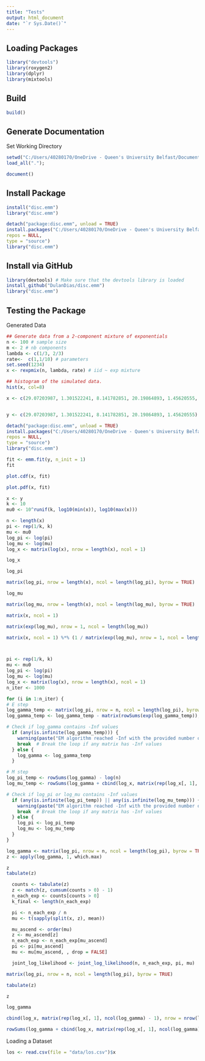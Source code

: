 ```yaml
---
title: "Tests"
output: html_document
date: "`r Sys.Date()`"
---
```


## Loading Packages

```r
library("devtools")
library(roxygen2)
library(dplyr)
library(mixtools)
```

## Build

```r
build()
```

## Generate Documentation

Set Working Directory
```r
setwd("C:/Users/40280170/OneDrive - Queen's University Belfast/Documents/R/disc.emm")
load_all(".");
```

```r
document()
```

## Install Package

```r
install("disc.emm")
library("disc.emm")
```

```r
detach("package:disc.emm", unload = TRUE)
install.packages("C:/Users/40280170/OneDrive - Queen's University Belfast/Documents/R/disc.emm", 
repos = NULL, 
type = "source")
library("disc.emm")
```

## Install via GitHub
```r
library(devtools) # Make sure that the devtools library is loaded
install_github("DulanDias/disc.emm")
library("disc.emm")
```

## Testing the Package

Generated Data
```r
## Generate data from a 2-component mixture of exponentials
n <- 100 # sample size
m <- 2 # nb components
lambda <- c(1/3, 2/3)
rate<-  c(1,1/10) # parameters
set.seed(1234)
x <- rexpmix(n, lambda, rate) # iid ~ exp mixture

## histogram of the simulated data.
hist(x, col=8)
```
```r
x <- c(29.07203987, 1.301522241, 8.141782851, 20.19864893, 1.45620555, 9.95874878, 16.26790117, 14.25991477, 7.199322262, 26.91746199, 0.084437639, 1.934963489, 25.95335195, 0.174358194, 0.065103415, 0.913876996, 14.05761545, 13.85335156, 3.242489369, 1.954865674, 2.634856319, 3.48479622, 9.906912902, 9.405917668, 4.83200381, 0.131933635, 1.584532341, 2.393970592, 0.162654792, 2.037950917, 2.603456489, 7.520541119, 2.745965193, 7.435501358, 9.94260394, 0.51457807, 1.685430347, 4.176788135, 0.93129363, 0.773646365, 9.052343713, 9.321655018, 22.96774713, 0.153925968, 2.648848975, 9.335238412, 0.485138732, 2.778226272, 0.889098421, 0.643702357, 6.694053249, 4.654644411, 0.366230813, 9.631224665, 5.357109383, 0.52616985, 4.646037687, 0.923810143, 13.09840186, 2.021513924, 0.128270853, 5.161227924, 1.335625625, 4.427084715, 9.858844975, 2.777136661, 7.257337737, 10.3252612, 14.5469171, 9.268440005, 5.941058081, 0.133917791, 24.72533675, 1.599241894, 8.625544342, 18.63954218, 10.91230579, 3.686885115, 1.932475222, 0.748693075, 0.811318016, 21.2109345, 1.261626929, 7.425699094, 62.25731, 0.179033087, 0.401023296, 6.892694696, 36.51790309, 2.149245248, 34.8721618, 3.355345383, 4.952475722, 11.22097836, 5.179163921, 11.96972551, 5.989254178, 41.10072901, 0.127171003, 0.642457293)


y <- c(29.07203987, 1.301522241, 8.141782851, 20.19864893, 1.45620555)

```

```r
detach("package:disc.emm", unload = TRUE)
install.packages("C:/Users/40280170/OneDrive - Queen's University Belfast/Documents/R/disc.emm", 
repos = NULL, 
type = "source")
library("disc.emm")
```

```r
fit <- emm.fit(y, n_init = 1)
fit
```

```r
plot.cdf(x, fit)
```

```r
plot.pdf(x, fit)
```

```r
x <- y
k <- 10
mu0 <- 10^runif(k, log10(min(x)), log10(max(x)))

n <- length(x)
pi <- rep(1/k, k)
mu <- mu0
log_pi <- log(pi)
log_mu <- log(mu)
log_x <- matrix(log(x), nrow = length(x), ncol = 1)
```

```r
log_x
```

```r
log_pi
```
```r
matrix(log_pi, nrow = length(x), ncol = length(log_pi), byrow = TRUE)
```


```r
log_mu
```


```r
matrix(log_mu, nrow = length(x), ncol = length(log_mu), byrow = TRUE)
```
```r
matrix(x, ncol = 1)
```


```r
matrix(exp(log_mu), nrow = 1, ncol = length(log_mu))
```

```r
matrix(x, ncol = 1) %*% (1 / matrix(exp(log_mu), nrow = 1, ncol = length(log_mu)))
```

```r

```

```r

```

```r
pi <- rep(1/k, k)
mu <- mu0
log_pi <- log(pi)
log_mu <- log(mu)
log_x <- matrix(log(x), nrow = length(x), ncol = 1)
n_iter <- 1000

for (i in 1:n_iter) {
# E step
log_gamma_temp <- matrix(log_pi, nrow = n, ncol = length(log_pi), byrow = TRUE) - matrix(log_mu, nrow = n, ncol = length(log_mu), byrow = TRUE) - matrix(x, ncol = 1) %*% (1 / matrix(exp(log_mu), nrow = 1, ncol = length(log_mu)))
log_gamma_temp <- log_gamma_temp - matrix(rowSums(exp(log_gamma_temp)), nrow = length(rowSums(exp(log_gamma_temp))), ncol = ncol(log_gamma_temp))

# Check if log_gamma contains -Inf values
  if (any(is.infinite(log_gamma_temp))) {
    warning(paste("EM algorithm reached -Inf with the provided number of iterations. Completed ", i, " out of ", n_iter, " iterations only.\n"))
    break  # Break the loop if any matrix has -Inf values
  } else {
    log_gamma <- log_gamma_temp
  }

# M step
log_pi_temp <- rowSums(log_gamma) - log(n)
log_mu_temp <- rowSums(log_gamma + cbind(log_x, matrix(rep(log_x[, 1], ncol(log_gamma) - 1), nrow = nrow(log_x)))) - rowSums(log_gamma)

# Check if log_pi or log_mu contains -Inf values
  if (any(is.infinite(log_pi_temp)) || any(is.infinite(log_mu_temp))) {
    warning(paste("EM algorithm reached -Inf with the provided number of iterations. Completed ", i, " out of ", n_iter, " iterations only.\n"))
    break  # Break the loop if any matrix has -Inf values
  } else {
    log_pi <- log_pi_temp
    log_mu <- log_mu_temp
  }
}

log_gamma <- matrix(log_pi, nrow = n, ncol = length(log_pi), byrow = TRUE) - matrix(log_mu, nrow = n, ncol = length(log_mu), byrow = TRUE) - matrix(x, ncol = 1) %*% (1 / matrix(exp(log_mu), nrow = 1, ncol = length(log_mu)))
z <- apply(log_gamma, 1, which.max)

z
tabulate(z)
```

```r
  counts <- tabulate(z)
  z <- match(z, cumsum(counts > 0) - 1)
  n_each_exp <- counts[counts > 0]
  k_final <- length(n_each_exp)

  pi <- n_each_exp / n
  mu <- t(sapply(split(x, z), mean))

  mu_ascend <- order(mu)
  z <- mu_ascend[z]
  n_each_exp <- n_each_exp[mu_ascend]
  pi <- pi[mu_ascend]
  mu <- mu[mu_ascend, , drop = FALSE]

  joint_log_likelihood <- joint_log_likelihood(n, n_each_exp, pi, mu)
```

```r
matrix(log_pi, nrow = n, ncol = length(log_pi), byrow = TRUE)
```
```r
tabulate(z)
```

```r
z
```

```r
log_gamma
```

```r
cbind(log_x, matrix(rep(log_x[, 1], ncol(log_gamma) - 1), nrow = nrow(log_x)))
```

```r
rowSums(log_gamma + cbind(log_x, matrix(rep(log_x[, 1], ncol(log_gamma) - 1), nrow = nrow(log_x)))) - rowSums(log_gamma)
```

Loading a Dataset
```r
los <- read.csv(file = "data/los.csv")$x
```

```r

```

```r

```

```r

```

```r

```

```r

```

```r

```

```r

```


